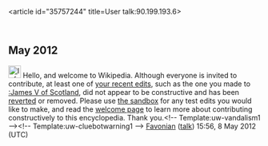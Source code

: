 <article id="35757244" title=User talk:90.199.193.6>
	<talkpage id="35757244" title="User talk:90.199.193.6">
== May 2012 ==
[[File:Information.svg|25px|alt=|link=]] Hello, and welcome to Wikipedia. Although everyone is invited to contribute, at least one of [[Special:Contributions/90.199.193.6|your recent edits]], such as the one you made to [[:James V of Scotland]], did not appear to be constructive and has been [[Help:Reverting|reverted]] or removed. Please use [[Wikipedia:Sandbox|the sandbox]] for any test edits you would like to make, and read the [[Wikipedia:Welcoming committee/Welcome to Wikipedia|welcome page]] to learn more about contributing constructively to this encyclopedia. Thank you.&lt;!-- Template:uw-vandalism1 --&gt;&lt;!-- Template:uw-cluebotwarning1 --&gt; [[User:Favonian|Favonian]] ([[User talk:Favonian|talk]]) 15:56, 8 May 2012 (UTC)
	</talkpage>
</article>